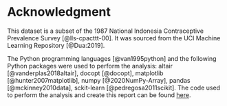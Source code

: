 # Acknowledgment

This dataset is a subset of the 1987 National Indonesia Contraceptive Prevalence Survey [@lls-cpacttt-00]. It was sourced from the UCI Machine Learning Repository [@Dua:2019].

The Python programming languages [@van1995python] and the following Python packages were used to perform the analysis: altair [@vanderplas2018altair], docopt [@docopt], matplotlib [@hunter2007matplotlib], numpy [@2020NumPy-Array], pandas [@mckinney2010data], sckit-learn [@pedregosa2011scikit]. The code used to perform the analysis and create this report can be found [here](https://github.com/UBC-MDS/contraceptive_method_predictor).

